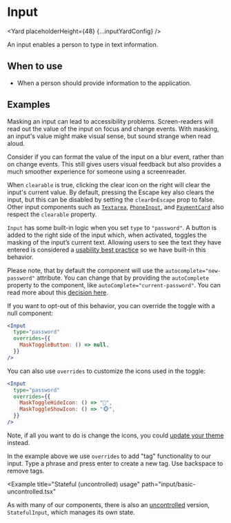 <!--
Copyright (c) Uber Technologies, Inc.

This source code is licensed under the MIT license found in the
LICENSE file in the root directory of this source tree.
-->






# Input

<Yard placeholderHeight={48} {...inputYardConfig} />

An input enables a person to type in text information.

## When to use

- When a person should provide information to the application.

## Examples

<Example title="Basic usage" path="input/basic-controlled.tsx">
  <BasicControlled />
</Example>

<Example title="States" path="input/available-states.tsx">
  <AvailableStates />
</Example>

<Example title="Sizes" path="input/sizes.tsx">
  <Sizes />
</Example>

<Example title="Enhancers" path="input/enhancers.tsx">
  <Enhancers />
</Example>

<Example title="MaskedInput" path="input/mask.tsx">
  <Mask />
</Example>

Masking an input can lead to accessibility problems. Screen-readers will read out the value of the input on focus and change events. With masking, an input's value might make visual sense, but sound strange when read aloud.

Consider if you can format the value of the input on a blur event, rather than on change events. This still gives users visual feedback but also provides a much smoother experience for someone using a screenreader.

<Example title="Clearable" path="input/clearable.tsx">
  <Clearable />
</Example>

When `clearable` is true, clicking the clear icon on the right will clear the input's current value. By default, pressing the Escape key also clears the input, but this can be disabled by setting the `clearOnEscape` prop to false.
Other input components such as [`Textarea`](/components/textarea), [`PhoneInput`](/components/phone-input), and [`PaymentCard`](/components/payment-card) also respect the `clearable` property.

<Example title="Input for passwords" path="input/password.tsx">
  <Password />
</Example>

`Input` has some built-in logic when you set `type` to `"password"`.
A button is added to the right side of the input which, when activated, toggles the masking of the inputʼs current text.
Allowing users to see the text they have entered is considered a [usability best practice](https://www.nngroup.com/articles/stop-password-masking/) so we have built-in this behavior.

Please note, that by default the component will use the `autocomplete="new-password"` attribute. You can change that by providing the `autoComplete` property to the component, like `autoComplete="current-password"`. You can read more about this [decision here](https://developer.mozilla.org/en-US/docs/Web/Security/Securing_your_site/Turning_off_form_autocompletion#Preventing_autofilling_with_autocompletenew-password).

If you want to opt-out of this behavior, you can override the toggle with a null component:

```jsx
<Input
  type="password"
  overrides={{
    MaskToggleButton: () => null,
  }}
/>
```

You can also use `overrides` to customize the icons used in the toggle:

```jsx
<Input
  type="password"
  overrides={{
    MaskToggleHideIcon: () => "🙈",
    MaskToggleShowIcon: () => "🐵",
  }}
/>
```

Note, if all you want to do is change the icons, you could [update your theme](/guides/theming/#customizing-icons) instead.

<Example title="Overrides usage" path="input/overrides.tsx">
  <Customization />
</Example>

<Example title="Focus and ref" path="input/focus.tsx">
  <Focus />
</Example>

<Example title="Create/Delete Tags" path="input/with-tags.tsx">
  <WithTags />
</Example>

In the example above we use `overrides` to add "tag" functionality to our input. Type a phrase and press enter to create a new tag. Use backspace to remove tags.

<Example title="Combined with a Select component" path="input/with-select.tsx">
  <WithSelect />
</Example>

<Example
  title="Stateful (uncontrolled) usage"
  path="input/basic-uncontrolled.tsx"
>
  <BasicUncontrolled />
</Example>

As with many of our components, there is also an [uncontrolled](https://reactjs.org/docs/uncontrolled-components.html) version, `StatefulInput`, which manages its own state.

<Exports component={InputExports} title="Input exports" path="baseui/input" />
